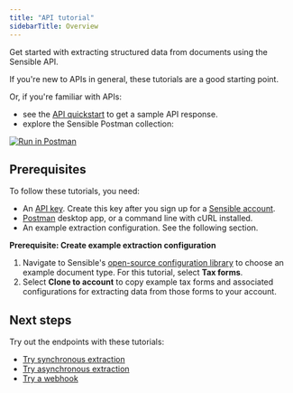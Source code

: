 ```yaml
---
title: "API tutorial"
sidebarTitle: Overview
---
```


Get started with extracting structured data from documents using the Sensible API.

If you're new to APIs in general, these tutorials are a good starting point.

Or, if you're familiar with APIs:

* see the [API quickstart](/integrations/quickstart) to get a sample API response.
* explore the Sensible Postman collection:

[![Run in Postman](/images/button.svg)](https://god.gw.postman.com/run-collection/16839934-45339059-3fec-4c31-a891-9a12a3e1c22b?action=collection%2Ffork&collection-url=entityId%3D16839934-45339059-3fec-4c31-a891-9a12a3e1c22b%26entityType%3Dcollection%26workspaceId%3Ddbde09dc-b7dd-487d-a68f-20d32b008f90)

## Prerequisites

To follow these tutorials, you need:

* An [API key](https://app.sensible.so/account). Create this key after you sign up for a [Sensible account](https://app.sensible.so/register).
* [Postman](https://www.postman.com/) desktop app, or a command line with cURL installed.
* An example extraction configuration. See the following section.

**Prerequisite: Create example extraction configuration**

1. Navigate to Sensible's [open-source configuration library](https://app.sensible.so/library/) to choose an example document type. For this tutorial, select **Tax forms**.
2. Select **Clone to account** to copy example tax forms and associated configurations for extracting data from those forms to your account.

## Next steps

Try out the endpoints with these tutorials:

* [Try synchronous extraction](/api/api-tutorial/api-tutorial-async-2)
* [Try asynchronous extraction](/api/api-tutorial/api-tutorial-async-1)
* [Try a webhook](/api/api-tutorial/api-tutorial-webhook)